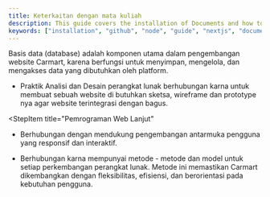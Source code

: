 ```yaml
---
title: Keterkaitan dengan mata kuliah
description: This guide covers the installation of Documents and how to edit your new project.
keywords: ["installation", "github", "node", "guide", "nextjs", "documents"]
---
```

<Step>
<StepItem title="Perancangan Antarmuka Pengguna>

  Perancangan antar muka pegguna sangat penting di karenakan untuk membuat sesuatu membutuhkan sebuah
  perancangan yg dimana di matkul ini bukan hanya tentang pemilihan sebuah website agar tampilan nya bagus
  tetapi juga membutuhkan sebuah alur yg jelas seperti flowchart, UML & diagram use case.
  
</StepItem>

<StepItem title="Basis Data">

  Basis data (database) adalah komponen utama dalam pengembangan website Carmart, karena berfungsi
  untuk menyimpan, mengelola, dan mengakses data yang dibutuhkan oleh platform.

</StepItem>

<StepItem title="Praktik Analisi & Desain Perangkat Lunak">

  - Praktik Analisi dan Desain perangkat lunak berhubungan karna untuk membuat sebuah website di
  butuhkan sketsa, wireframe dan prototype nya agar website terintegrasi dengan bagus.

</StepItem>

<StepItem title="Pemrograman Web Lanjut"

  - Berhubungan dengan mendukung pengembangan antarmuka pengguna yang responsif dan interaktif.

</StepItem>

<StepItem title="Metode dan Model Pengembangan Perangkat Lunak">

  - Berhubungan karna mempunyai metode - metode dan model untuk setiap perkembangan perangkat lunak. Metode ini memastikan Carmart dikembangkan dengan fleksibilitas, efisiensi, dan berorientasi pada kebutuhan pengguna.

</StepItem>